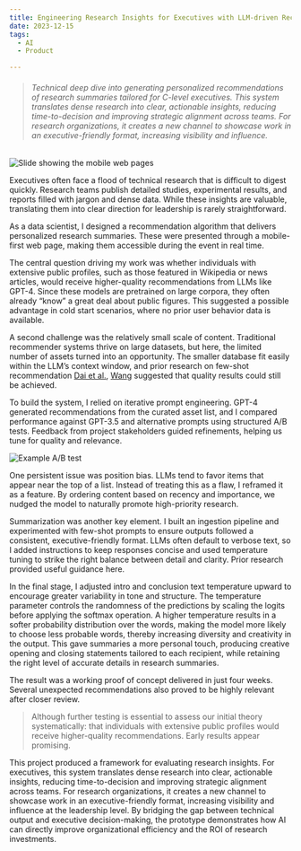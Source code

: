 ```yaml
---
title: Engineering Research Insights for Executives with LLM-driven Recommender System
date: 2023-12-15
tags:
  - AI
  - Product

---
```


>###### Technical deep dive into generating personalized recommendations of research summaries tailored for C-level executives. This system translates dense research into clear, actionable insights, reducing time-to-decision and improving strategic alignment across teams. For research organizations, it creates a new channel to showcase work in an executive-friendly format, increasing visibility and influence.

![Slide showing the mobile web pages](./AI-generated-personaloze-research-insights.jpg)

Executives often face a flood of technical research that is difficult to digest quickly. Research teams publish detailed studies, experimental results, and reports filled with jargon and dense data. While these insights are valuable, translating them into clear direction for leadership is rarely straightforward.

As a data scientist, I designed a recommendation algorithm that delivers personalized research summaries. These were presented through a mobile-first web page, making them accessible during the event in real time.

The central question driving my work was whether individuals with extensive public profiles, such as those featured in Wikipedia or news articles, would receive higher-quality recommendations from LLMs like GPT-4. Since these models are pretrained on large corpora, they often already “know” a great deal about public figures. This suggested a possible advantage in cold start scenarios, where no prior user behavior data is available.

A second challenge was the relatively small scale of content. Traditional recommender systems thrive on large datasets, but here, the limited number of assets turned into an opportunity. The smaller database fit easily within the LLM’s context window, and prior research on few-shot recommendation [Dai et al.](https://arxiv.org/pdf/2305.02182.pdf), [Wang](https://arxiv.org/abs/2312.13557) suggested that quality results could still be achieved.

To build the system, I relied on iterative prompt engineering. GPT-4 generated recommendations from the curated asset list, and I compared performance against GPT-3.5 and alternative prompts using structured A/B tests. Feedback from project stakeholders guided refinements, helping us tune for quality and relevance.

![Example A/B test](./AI-generated-personalize-research-insights-test.png) 

One persistent issue was position bias. LLMs tend to favor items that appear near the top of a list. Instead of treating this as a flaw, I reframed it as a feature. By ordering content based on recency and importance, we nudged the model to naturally promote high-priority research.

Summarization was another key element. I built an ingestion pipeline and experimented with few-shot prompts to ensure outputs followed a consistent, executive-friendly format. LLMs often default to verbose text, so I added instructions to keep responses concise and used temperature tuning to strike the right balance between detail and clarity. Prior research provided useful guidance here.

In the final stage, I adjusted intro and conclusion text temperature upward to encourage greater variability in tone and structure. The temperature parameter controls the randomness of the predictions by scaling the logits before applying the softmax operation. A higher temperature results in a softer probability distribution over the words, making the model more likely to choose less probable words, thereby increasing diversity and creativity in the output. This gave summaries a more personal touch, producing creative opening and closing statements tailored to each recipient, while retaining the right level of accurate details in research summaries.

The result was a working proof of concept delivered in just four weeks. Several unexpected recommendations also proved to be highly relevant after closer review.

>Although further testing is essential to assess our initial theory systematically: that individuals with extensive public profiles would receive higher-quality recommendations. Early results appear promising.

This project produced a framework for evaluating research insights. For executives, this system translates dense research into clear, actionable insights, reducing time-to-decision and improving strategic alignment across teams. For research organizations, it creates a new channel to showcase work in an executive-friendly format, increasing visibility and influence at the leadership level. By bridging the gap between technical output and executive decision-making, the prototype demonstrates how AI can directly improve organizational efficiency and the ROI of research investments.